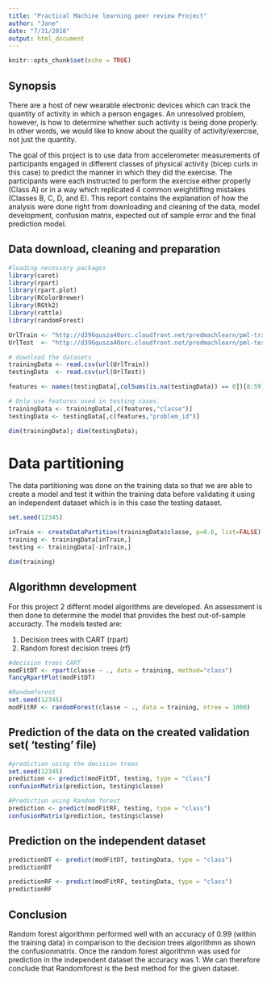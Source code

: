```yaml
---
title: "Practical Machine learning peer review Project"
author: "Jane"
date: "7/31/2018"
output: html_document
---
```


```r
knitr::opts_chunk$set(echo = TRUE)
```

## Synopsis
There are a host of new wearable electronic devices which can track the quantity of activity in which a person engages. An unresolved problem, however, is how to determine whether such activity is being done properly. In other words, we would like to know about the quality of activity/exercise, not just the quantity.

The goal of this project is to use data from accelerometer measurements of participants engaged in different classes of physical activity (bicep curls in this case) to predict the manner in which they did the exercise. The participants were each instructed to perform the exercise either properly (Class A) or in a way which replicated 4 common weightlifting mistakes (Classes B, C, D, and E).
This report contains the explanation of how the analysis were done right from downloading and cleaning of the data, model development, confusion matrix, expected out of sample error and the final prediction model.


## Data download, cleaning and preparation
```r
#loading necessary packages
library(caret)
library(rpart)
library(rpart.plot)
library(RColorBrewer)
library(RGtk2)
library(rattle)
library(randomForest)

UrlTrain <- "http://d396qusza40orc.cloudfront.net/predmachlearn/pml-training.csv"
UrlTest  <- "http://d396qusza40orc.cloudfront.net/predmachlearn/pml-testing.csv"

# download the datasets
trainingData <- read.csv(url(UrlTrain))
testingData  <- read.csv(url(UrlTest))

features <- names(testingData[,colSums(is.na(testingData)) == 0])[8:59]

# Only use features used in testing cases.
trainingData <- trainingData[,c(features,"classe")]
testingData <- testingData[,c(features,"problem_id")]

dim(trainingData); dim(testingData);
```

# Data partitioning
The data partitioning was done on the training data so that we are able to create a model and test it within the training data before validating it using an independent dataset which is in this case the testing dataset.

```r
set.seed(12345)

inTrain <- createDataPartition(trainingData$classe, p=0.6, list=FALSE)
training <- trainingData[inTrain,]
testing <- trainingData[-inTrain,]

dim(training)
```

## Algorithmn development
For this project 2 differnt model algorithms are developed. An assessment is then done to determine the model that provides the best out-of-sample accuracty. The models tested are:

1. Decision trees with CART (rpart)
2. Random forest decision trees (rf)

```r
#decision trees CART
modFitDT <- rpart(classe ~ ., data = training, method="class")
fancyRpartPlot(modFitDT)
```

```r
#Randomforest
set.seed(12345)
modFitRF <- randomForest(classe ~ ., data = training, ntree = 1000)
```

## Prediction of the data on the created validation set( 'testing' file)
```r
#prediction using the decision trees
set.seed(12345)
prediction <- predict(modFitDT, testing, type = "class")
confusionMatrix(prediction, testing$classe)
```

```r
#Prediction using Random forest
prediction <- predict(modFitRF, testing, type = "class")
confusionMatrix(prediction, testing$classe)
```
## Prediction on the independent dataset
```r
predictionDT <- predict(modFitDT, testingData, type = "class")
predictionDT

predictionRF <- predict(modFitRF, testingData, type = "class")
predictionRF
```
## Conclusion
Random forest algorithmn performed well with an accuracy of 0.99 (within the training data) in comparison to the decision trees algorithmn as shown the confusionmatrix. Once the random forest algorithmn was used for prediction in the independent dataset the accuracy was 1. We can therefore conclude that Randomforest is the best method for the given dataset.

